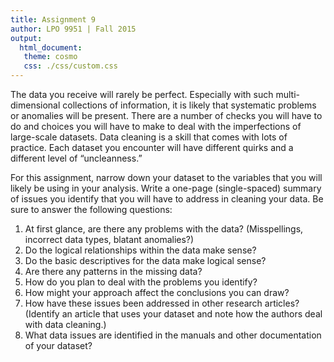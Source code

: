 ```yaml
---
title: Assignment 9
author: LPO 9951 | Fall 2015
output: 
  html_document:
   theme: cosmo
   css: ./css/custom.css
---
```


The data you receive will rarely be perfect. Especially with such
multi-dimensional collections of information, it is likely that
systematic problems or anomalies will be present. There are a number
of checks you will have to do and choices you will have to make to
deal with the imperfections of large-scale datasets. Data cleaning is
a skill that comes with lots of practice. Each dataset you encounter
will have different quirks and a different level of
"uncleanness."  

For this assignment, narrow down your dataset to the variables that
you will likely be using in your analysis. Write a one-page
(single-spaced) summary of issues you identify that you will have to
address in cleaning your data. Be sure to answer the following
questions:  

1. At first glance, are there any problems with the data?
   (Misspellings, incorrect data types, blatant anomalies?)   
2. Do the logical relationships within the data make sense?  
3. Do the basic descriptives for the data make logical sense?  
4. Are there any patterns in the missing data?  
5. How do you plan to deal with the problems you identify?  
6. How might your approach affect the conclusions you can draw?  
7. How have these issues been addressed in other research articles?
   (Identify an article that uses your dataset and note how the
   authors deal with data cleaning.)   
8. What data issues are identified in the manuals and other
   documentation of your dataset?

<br>
